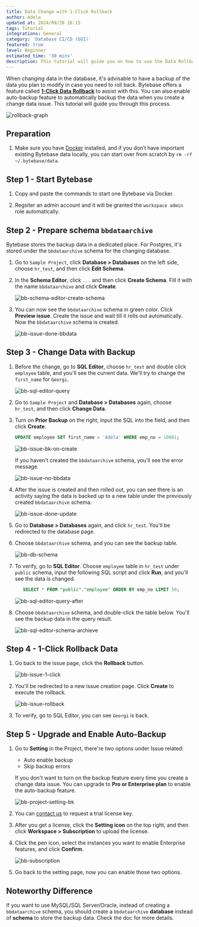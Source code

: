 ```yaml
---
title: Data Change with 1-Click Rollback
author: Adela
updated_at: 2024/09/20 16:15
tags: Tutorial
integrations: General
category: 'Database CI/CD (GUI)'
featured: true
level: Beginner
estimated_time: '30 mins'
description: This tutorial will guide you on how to use the Data Rollback feature to manage database data changes in Bytebase, including 1-click rollback and auto-enabled settings.
---
```


When changing data in the database, it's advisable to have a backup of the data you plan to modify in case you need to roll back. Bytebase offers a feature called [**1-Click Data Rollback**](/change-database/rollback-data-changes/) to assist with this. You can also enable auto-backup feature to automatically backup the data when you create a change data issue. This tutorial will guide you through this process.

![rollback-graph](/content/docs/tutorials/data-rollback/rollback-graph.webp)

## Preparation

1. Make sure you have [Docker](https://www.docker.com/) installed, and if you don’t have important existing Bytebase data locally, you can start over from scratch by `rm -rf ~/.bytebase/data`.

## Step 1 - Start Bytebase

1. Copy and paste the commands to start one Bytebase via Docker.

   <IncludeBlock url="/docs/get-started/install/terminal-docker-run-volume"></IncludeBlock>

1. Regsiter an admin account and it will be granted the `workspace admin` role automatically.

## Step 2 - Prepare schema `bbdataarchive`

Bytebase stores the backup data in a dedicated place. For Postgres, it's stored under the `bbdataarchive`
schema for the changing database.

1. Go to `Sample Project`, click **Database > Databases** on the left side, choose `hr_test`, and then click **Edit Schema**.

1. In the **Schema Editor**, click `...` and then click **Create Schema**. Fill it with the name `bbdataarchive` and click **Create**.

   ![bb-schema-editor-create-schema](/content/docs/tutorials/data-rollback/bb-schema-editor-create-schema.webp)

1. You can now see the `bbdataarchive` schema in green color. Click **Preview issue**. Create the issue and wait till it rolls out automatically. Now the `bbdataarchive` schema is created.

   ![bb-issue-done-bbdata](/content/docs/tutorials/data-rollback/bb-issue-done-bbdata.webp)

## Step 3 - Change Data with Backup

1. Before the change, go to **SQL Editor**, choose `hr_test` and double click `employee` table, and you'll see the current data. We'll try to change the `first_name` for `Georgi`.

   ![bb-sql-editor-query](/content/docs/tutorials/data-rollback/bb-sql-editor-query.webp)

1. Go to `Sample Project` and **Database > Databases** again, choose `hr_test`, and then click **Change Data**.

1. Turn on **Prior Backup** on the right, input the SQL into the field, and then click **Create**.

   ```sql
   UPDATE employee SET first_name = 'Adela' WHERE emp_no = 10001;
   ```

   ![bb-issue-bk-on-create](/content/docs/tutorials/data-rollback/bb-issue-bk-on-create.webp)

   If you haven't created the `bbdataarchive` schema, you'll see the error message.

   ![bb-issue-no-bbdata](/content/docs/tutorials/data-rollback/bb-issue-no-bbdata.webp)

1. After the issue is created and then rolled out, you can see there is an activity saying the data is backed up to a new table under the previously created `bbdataarchive` schema.

   ![bb-issue-done-update](/content/docs/tutorials/data-rollback/bb-issue-done-update.webp)

1. Go to **Database > Databases** again, and click `hr_test`. You'll be redirected to the database page.

1. Choose `bbdataarchive` schema, and you can see the backup table.

   ![bb-db-schema](/content/docs/tutorials/data-rollback/bb-db-schema.webp)

1. To verify, go to **SQL Editor**. Choose `employee` table in `hr_test` under `public` schema, input the following SQL script and click **Run**, and you'll see the data is changed.

   ```sql
      SELECT * FROM "public"."employee" ORDER BY emp_no LIMIT 50;
   ```

   ![bb-sql-editor-query-after](/content/docs/tutorials/data-rollback/bb-sql-editor-query-after.webp)

1. Choose `bbdataarchive` schema, and double-click the table below. You'll see the backup data in the query result.

   ![bb-sql-editor-schema-archieve](/content/docs/tutorials/data-rollback/bb-sql-editor-schema-archieve.webp)

## Step 4 - 1-Click Rollback Data

1. Go back to the issue page, click the **Rollback** button.

   ![bb-issue-1-click](/content/docs/tutorials/data-rollback/bb-issue-1-click.webp)

1. You'll be redirected to a new issue creation page. Click **Create** to execute the rollback.

   ![bb-issue-rollback](/content/docs/tutorials/data-rollback/bb-issue-rollback.webp)

1. To verify, go to SQL Editor, you can see `Georgi` is back.

## Step 5 - Upgrade and Enable Auto-Backup

1. Go to **Setting** in the Project, there're two options under Issue related:

   - Auto enable backup
   - Skip backup errors

   If you don't want to turn on the backup feature every time you create a change data issue. You can upgrade to **Pro or Enterprise plan** to enable the auto-backup feature.

   ![bb-project-setting-bk](/content/docs/tutorials/data-rollback/bb-project-setting-bk.webp)

1. You can [contact us](/contact-us) to request a trial license key.

1. After you get a license, click the **Setting icon** on the top right, and then click **Workspace > Subscription** to upload the license.

1. Click the pen icon, select the instances you want to enable Enterprise features, and click **Confirm**.

   ![bb-subscription](/content/docs/tutorials/data-rollback/bb-subscription.webp)

1. Go back to the setting page, now you can enable those two options.

## Noteworthy Difference

If you want to use MySQL/SQL Server/Oracle, instead of creating a `bbdataarchive` schema, you should create a `bbdataarchive` **database** instead of **schema** to store the backup data. Check the doc for more details.

<DocLinkBlock url="/docs/change-database/rollback-data-changes/" title="Data Rollback Doc"></DocLinkBlock>
